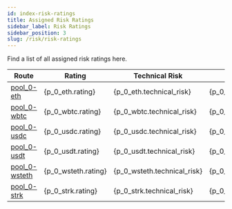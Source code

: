```yaml
---
id: index-risk-ratings
title: Assigned Risk Ratings
sidebar_label: Risk Ratings
sidebar_position: 3
slug: /risk/risk-ratings
---
```




Find a list of all assigned risk ratings here.


| **Route**       |   **Rating**  | **Technical Risk** | **Oracle Risk** | **Shortfall Risk** | **Governance Risk** |
|-----------------|---------------|--------------------|-----------------|--------------------|---------------------|
| [pool_0-eth](./risk-reports/pool_0-eth)       | {p_0_eth.rating}    | {p_0_eth.technical_risk}    | {p_0_eth.oracle_risk}    | {p_0_eth.shortfall_risk}    | {p_0_eth.governance_risk}    |
| [pool_0-wbtc](./risk-reports/pool_0-wbtc)     | {p_0_wbtc.rating}   | {p_0_wbtc.technical_risk}   | {p_0_wbtc.oracle_risk}   | {p_0_wbtc.shortfall_risk}   | {p_0_wbtc.governance_risk}   |
| [pool_0-usdc](./risk-reports/pool_0-usdc)     | {p_0_usdc.rating}   | {p_0_usdc.technical_risk}   | {p_0_usdc.oracle_risk}   | {p_0_usdc.shortfall_risk}   | {p_0_usdc.governance_risk}   |
| [pool_0-usdt](./risk-reports/pool_0-usdt)     | {p_0_usdt.rating}   | {p_0_usdt.technical_risk}   | {p_0_usdt.oracle_risk}   | {p_0_usdt.shortfall_risk}   | {p_0_usdt.governance_risk}   |
| [pool_0-wsteth](./risk-reports/pool_0-wsteth) | {p_0_wsteth.rating} | {p_0_wsteth.technical_risk} | {p_0_wsteth.oracle_risk} | {p_0_wsteth.shortfall_risk} | {p_0_wsteth.governance_risk} |
| [pool_0-strk](./risk-reports/pool_0-strk)     | {p_0_strk.rating}   | {p_0_strk.technical_risk}   | {p_0_strk.oracle_risk}   | {p_0_strk.shortfall_risk}   | {p_0_strk.governance_risk}   |
